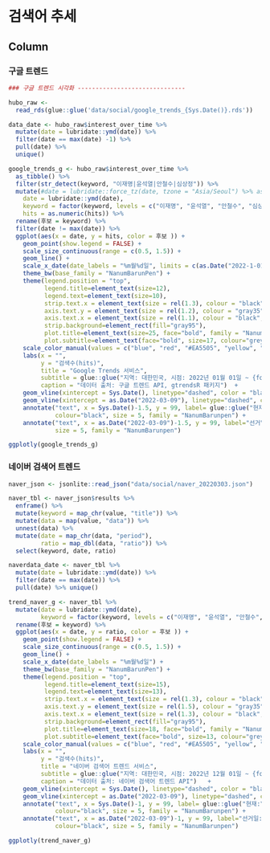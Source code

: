 검색어 추세
=================================================================================================


Column {.tabset .tabset-fade}
-------------------------------------------------------------------------------

### 구글 트렌드


```r

### 구글 트렌드 시각화 ------------------------------

hubo_raw <-
  read_rds(glue::glue('data/social/google_trends_{Sys.Date()}.rds'))

data_date <- hubo_raw$interest_over_time %>%
  mutate(date = lubridate::ymd(date)) %>%
  filter(date == max(date) -1) %>%
  pull(date) %>%
  unique()

google_trends_g <- hubo_raw$interest_over_time %>%
  as_tibble() %>%
  filter(str_detect(keyword, "이재명|윤석열|안철수|심상정")) %>%
  mutate(#date = lubridate::force_tz(date, tzone = "Asia/Seoul") %>% as.Date(),
    date = lubridate::ymd(date),
    keyword = factor(keyword, levels = c("이재명", "윤석열", "안철수", "심상정", "김건희")),
    hits = as.numeric(hits)) %>%
  rename(후보 = keyword) %>%
  filter(date != max(date)) %>% 
  ggplot(aes(x = date, y = hits, color = 후보 )) +
    geom_point(show.legend = FALSE) +
    scale_size_continuous(range = c(0.5, 1.5)) +
    geom_line() +
    scale_x_date(date_labels = "%m월%d일", limits = c(as.Date("2022-1-01"), as.Date("2022-03-09"))) +
    theme_bw(base_family = "NanumBarunPen") +
    theme(legend.position = "top",
          legend.title=element_text(size=12),
          legend.text=element_text(size=10),
          strip.text.x = element_text(size = rel(1.3), colour = "black", family = "NanumMyeongjo", face="bold"),
          axis.text.y = element_text(size = rel(1.2), colour = "gray35", family = "NanumBarunpen", face="bold"),
          axis.text.x = element_text(size = rel(1.1), colour = "black", family = "NanumBarunpen", face="bold"),
          strip.background=element_rect(fill="gray95"),
          plot.title=element_text(size=25, face="bold", family = "NanumBarunpen"),
          plot.subtitle=element_text(face="bold", size=17, colour="grey10", family = "NanumBarunpen"))  +
    scale_color_manual(values = c("blue", "red", "#EA5505", "yellow", "black")) +
    labs(x = "",
         y = "검색수(hits)",
         title = "Google Trends 서비스",
         subtitle = glue::glue("지역: 대한민국, 시점: 2022년 01월 01일 ~ {format(data_date, '%Y년 %m월 %d일')}"),
         caption = "데이터 출처: 구글 트렌드 API, gtrendsR 패키지")  +
    geom_vline(xintercept = Sys.Date(), linetype="dashed", color = "black") +
    geom_vline(xintercept = as.Date("2022-03-09"), linetype="dashed", color = "black") +
    annotate("text", x = Sys.Date()-1.5, y = 99, label= glue::glue("현재:\n{format(Sys.Date(), '%m월%d일')}"),
             colour="black", size = 5, family = "NanumBarunpen") +
    annotate("text", x = as.Date("2022-03-09")-1.5, y = 99, label="선거일:\n 3월 9일", colour="black",
             size = 5, family = "NanumBarunpen")

ggplotly(google_trends_g)

```

### 네이버 검색어 트렌드

```r
naver_json <- jsonlite::read_json("data/social/naver_20220303.json")

naver_tbl <- naver_json$results %>%
  enframe() %>%
  mutate(keyword = map_chr(value, "title")) %>%
  mutate(data = map(value, "data")) %>%
  unnest(data) %>%
  mutate(date = map_chr(data, "period"),
         ratio = map_dbl(data, "ratio")) %>%
  select(keyword, date, ratio)

naverdata_date <- naver_tbl %>%
  mutate(date = lubridate::ymd(date)) %>%
  filter(date == max(date)) %>%
  pull(date) %>% unique()

trend_naver_g <- naver_tbl %>%
  mutate(date = lubridate::ymd(date),
         keyword = factor(keyword, levels = c("이재명", "윤석열", "안철수", "심상정", "김건희"))) %>%
  rename(후보 = keyword) %>%
  ggplot(aes(x = date, y = ratio, color = 후보 )) +
    geom_point(show.legend = FALSE) +
    scale_size_continuous(range = c(0.5, 1.5)) +
    geom_line() +
    scale_x_date(date_labels = "%m월%d일") +
    theme_bw(base_family = "NanumBarunPen") +
    theme(legend.position = "top",
          legend.title=element_text(size=15),
          legend.text=element_text(size=13),
          strip.text.x = element_text(size = rel(1.3), colour = "black", family = "NanumMyeongjo", face="bold"),
          axis.text.y = element_text(size = rel(1.5), colour = "gray35", family = "NanumBarunpen", face="bold"),
          axis.text.x = element_text(size = rel(1.3), colour = "black", family = "NanumBarunpen", face="bold"),
          strip.background=element_rect(fill="gray95"),
          plot.title=element_text(size=18, face="bold", family = "NanumBarunpen"),
          plot.subtitle=element_text(face="bold", size=13, colour="grey10", family = "NanumBarunpen"))  +
    scale_color_manual(values = c("blue", "red", "#EA5505", "yellow", "black")) +
    labs(x = "",
         y = "검색수(hits)",
         title = "네이버 검색어 트렌드 서비스",
         subtitle = glue::glue("지역: 대한민국, 시점: 2022년 12월 01일 ~ {format(naverdata_date, '%Y년 %m월 %d일')}"),
         caption = "데이터 출처: 네이버 검색어 트렌드 API")   +
    geom_vline(xintercept = Sys.Date(), linetype="dashed", color = "black") +
    geom_vline(xintercept = as.Date("2022-03-09"), linetype="dashed", color = "black") +
    annotate("text", x = Sys.Date()-1, y = 99, label= glue::glue("현재:\n{format(Sys.Date(), '%m월%d일')}"),
             colour="black", size = 5, family = "NanumBarunpen") +
    annotate("text", x = as.Date("2022-03-09")-1, y = 99, label="선거일:\n3월 9일",
             colour="black", size = 5, family = "NanumBarunpen")

ggplotly(trend_naver_g)
```
